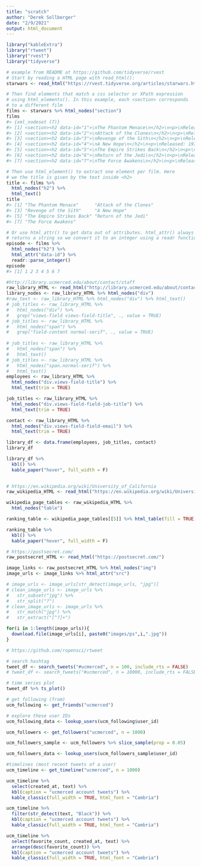 ```yaml
---
title: "scratch"
author: "Derek Sollberger"
date: "2/9/2021"
output: html_document
---
```


```r
library("kableExtra")
library("rtweet")
library("rvest")
library("tidyverse")
```

```r
# example from README at https://github.com/tidyverse/rvest
# Start by reading a HTML page with read_html():
starwars <- read_html("https://rvest.tidyverse.org/articles/starwars.html")

# Then find elements that match a css selector or XPath expression
# using html_elements(). In this example, each <section> corresponds
# to a different film
films <- starwars %>% html_nodes("section")
films
#> {xml_nodeset (7)}
#> [1] <section><h2 data-id="1">\nThe Phantom Menace\n</h2>\n<p>\nReleased: 1999 ...
#> [2] <section><h2 data-id="2">\nAttack of the Clones\n</h2>\n<p>\nReleased: 20 ...
#> [3] <section><h2 data-id="3">\nRevenge of the Sith\n</h2>\n<p>\nReleased: 200 ...
#> [4] <section><h2 data-id="4">\nA New Hope\n</h2>\n<p>\nReleased: 1977-05-25\n ...
#> [5] <section><h2 data-id="5">\nThe Empire Strikes Back\n</h2>\n<p>\nReleased: ...
#> [6] <section><h2 data-id="6">\nReturn of the Jedi\n</h2>\n<p>\nReleased: 1983 ...
#> [7] <section><h2 data-id="7">\nThe Force Awakens\n</h2>\n<p>\nReleased: 2015- ...

# Then use html_element() to extract one element per film. Here
# we the title is given by the text inside <h2>
title <- films %>% 
  html_nodes("h2") %>% 
  html_text()
title
#> [1] "The Phantom Menace"      "Attack of the Clones"   
#> [3] "Revenge of the Sith"     "A New Hope"             
#> [5] "The Empire Strikes Back" "Return of the Jedi"     
#> [7] "The Force Awakens"

# Or use html_attr() to get data out of attributes. html_attr() always
# returns a string so we convert it to an integer using a readr function
episode <- films %>% 
  html_nodes("h2") %>% 
  html_attr("data-id") %>% 
  readr::parse_integer()
episode
#> [1] 1 2 3 4 5 6 7
```

```r
#http://library.ucmerced.edu/about/contact/staff
raw_library_HTML <- read_html("http://library.ucmerced.edu/about/contact/staff")
library_nodes <- raw_library_HTML %>% html_nodes("div")
#raw_text <- raw_library_HTML %>% html_nodes("div") %>% html_text()
# job_titles <- raw_library_HTML %>% 
#   html_nodes("div") %>% 
#   grep("views-field views-field-title", ., value = TRUE)
# job_titles <- raw_library_HTML %>%
#   html_nodes("span") %>%
#   grep("field-content normal-serif", ., value = TRUE)
  
# job_titles <- raw_library_HTML %>%
#   html_nodes("span") %>%
#   html_text()
# job_titles <- raw_library_HTML %>%
#   html_nodes("span.normal-serif") %>%
#   html_text()
employees <- raw_library_HTML %>%
  html_nodes("div.views-field-title") %>%
  html_text(trim = TRUE)

job_titles <- raw_library_HTML %>%
  html_nodes("div.views-field-field-job-title") %>%
  html_text(trim = TRUE)

contact <- raw_library_HTML %>%
  html_nodes("div.views-field-field-email") %>%
  html_text(trim = TRUE)
```

```r
library_df <- data.frame(employees, job_titles, contact)
library_df
```

```r
library_df %>%
  kbl() %>%
  kable_paper("hover", full_width = F)
  
```


```r
# https://en.wikipedia.org/wiki/University_of_California
raw_wikipedia_HTML <- read_html("https://en.wikipedia.org/wiki/University_of_California")

wikipedia_page_tables <- raw_wikipedia_HTML %>%
  html_nodes("table")

ranking_table <- wikipedia_page_tables[[5]] %>% html_table(fill = TRUE)

ranking_table %>%
  kbl() %>%
  kable_paper("hover", full_width = F)
```


```r
# https://postsecret.com/
raw_postsecret_HTML <- read_html("https://postsecret.com/")

image_links <- raw_postsecret_HTML %>% html_nodes("img")
image_urls <- image_links %>% html_attr("src")

# image_urls <- image_urls[str_detect(image_urls, "jpg")]
# clean_image_urls <- image_urls %>%
#   str_subset("jpg") %>%
#   str_split("?")
# clean_image_urls <- image_urls %>%
#   str_match("jpg") %>%
#   str_extract("[^?]+")

for(i in 1:length(image_urls)){
  download.file(image_urls[i], paste0("images/ps",i,".jpg"))
}
```











```r
# https://github.com/ropensci/rtweet

# search hashtag
tweet_df <- search_tweets("#ucmerced", n = 100, include_rts = FALSE)
# tweet_df <- search_tweets("#ucmerced", n = 10000, include_rts = FALSE)
```

```r
# time series plot
tweet_df %>% ts_plot()
```

```r
# get following (from)
ucm_following <- get_friends("ucmerced")

# explore these user IDs
ucm_following_data <- lookup_users(ucm_following$user_id)
```

```r
ucm_followers <- get_followers("ucmerced", n = 1000)

ucm_followers_sample <- ucm_followers %>% slice_sample(prop = 0.05)

ucm_followers_data <- lookup_users(ucm_followers_sample$user_id)
```

```r
#timelines (most recent tweets of a user)
ucm_timeline <- get_timeline("ucmerced", n = 1000)
```

```r
ucm_timeline %>%
  select(created_at, text) %>%
  kbl(caption = "ucmerced account tweets") %>%
  kable_classic(full_width = TRUE, html_font = "Cambria")
```

```r
ucm_timeline %>%
  filter(str_detect(text, "Black")) %>%
  kbl(caption = "ucmerced account tweets") %>%
  kable_classic(full_width = TRUE, html_font = "Cambria")
```

```r
ucm_timeline %>%
  select(favorite_count, created_at, text) %>%
  arrange(desc(favorite_count)) %>%
  kbl(caption = "ucmerced account tweets") %>%
  kable_classic(full_width = TRUE, html_font = "Cambria")
```

